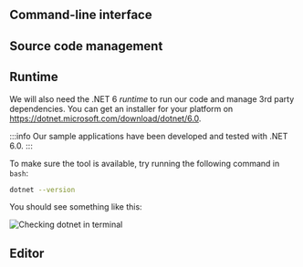 
## Command-line interface

<CliSetup />

## Source code management

<GitSetup />

## Runtime

We will also need the .NET 6 _runtime_ to run our code and manage 3rd party dependencies.
You can get an installer for your platform on https://dotnet.microsoft.com/download/dotnet/6.0.

:::info
Our sample applications have been developed and tested with .NET 6.0.
:::

To make sure the tool is available, try running the following command in `bash`:

```bash
dotnet --version
```

You should see something like this:

![Checking dotnet in terminal](dotnet.webp)

## Editor

<VSCodeSetup />
